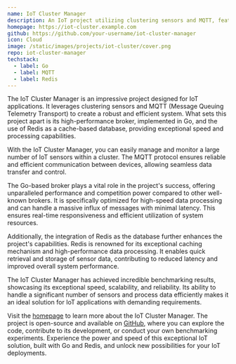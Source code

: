 ```yaml
---
name: IoT Cluster Manager
description: An IoT project utilizing clustering sensors and MQTT, featuring a high-performance broker built with Go and Redis as a cache-based database, delivering incredible benchmarking results.
homepage: https://iot-cluster.example.com
github: https://github.com/your-username/iot-cluster-manager
icon: Cloud
image: /static/images/projects/iot-cluster/cover.png
repo: iot-cluster-manager
techstack:
  - label: Go
  - label: MQTT
  - label: Redis
---
```


The IoT Cluster Manager is an impressive project designed for IoT applications. It leverages clustering sensors and MQTT (Message Queuing Telemetry Transport) to create a robust and efficient system. What sets this project apart is its high-performance broker, implemented in Go, and the use of Redis as a cache-based database, providing exceptional speed and processing capabilities.

With the IoT Cluster Manager, you can easily manage and monitor a large number of IoT sensors within a cluster. The MQTT protocol ensures reliable and efficient communication between devices, allowing seamless data transfer and control.

The Go-based broker plays a vital role in the project's success, offering unparalleled performance and competition power compared to other well-known brokers. It is specifically optimized for high-speed data processing and can handle a massive influx of messages with minimal latency. This ensures real-time responsiveness and efficient utilization of system resources.

Additionally, the integration of Redis as the database further enhances the project's capabilities. Redis is renowned for its exceptional caching mechanism and high-performance data processing. It enables quick retrieval and storage of sensor data, contributing to reduced latency and improved overall system performance.

The IoT Cluster Manager has achieved incredible benchmarking results, showcasing its exceptional speed, scalability, and reliability. Its ability to handle a significant number of sensors and process data efficiently makes it an ideal solution for IoT applications with demanding requirements.

Visit the [homepage](https://iot-cluster.example.com) to learn more about the IoT Cluster Manager. The project is open-source and available on [GitHub](https://github.com/your-username/iot-cluster-manager), where you can explore the code, contribute to its development, or conduct your own benchmarking experiments. Experience the power and speed of this exceptional IoT solution, built with Go and Redis, and unlock new possibilities for your IoT deployments.